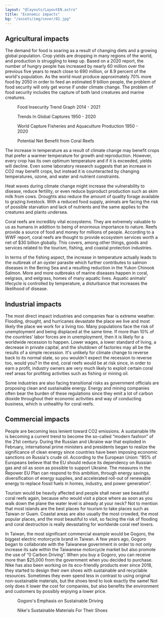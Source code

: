 ```yaml
---
layout: "@layouts/LayoutEN.astro"
title: "Economic impacts"
bg: "/assets/img/cover/02.jpg"
---
```



## Agricultural impacts
The demand for food is soaring as a result of changing diets and a growing global population. Crop yields are dropping in many regions of the world, and production is struggling to keep up. Based on a 2020 report, the number of hungry people has increased by nearly 60 million over the previous five years to reach close to 690 million, or 8.9 percent of the world's population. As the world must produce approximately 70% more food by 2050 in order to feed an estimated 9 billion people, the problem of food security will only get worse if under climate change. The problem of food security includes the capture of both land creatures and marine creatures. 

<Figure mode="center" imageFit="inside" img={import("../../assets/img/02-3/Untitled.png")} highQuality="1">Food Insecurity Trend Graph 2014 - 2021</Figure>
<Figure mode="center" imageFit="inside" img={import("../../assets/img/02-3/Untitled 1.png")} highQuality="1">Trends In Global Captures 1950 - 2020</Figure>
<Figure mode="center" imageFit="inside" img={import("../../assets/img/02-3/Untitled 2.png")} highQuality="1">World Capture Fisheries and Aquaculture Production 1950 - 2020</Figure>

<Figure mode="float-right" imageFit="inside" img={import("../../assets/img/02-3/Untitled 3.png")} highQuality="1">Potential Net Benefit from Coral Reefs</Figure>

The increase in temperature as a result of climate change may benefit crops that prefer a warmer temperature for growth and reproduction. However, every crop has its own optimum temperature and if it is exceeded, yields will decline. Even some laboratory research suggests that an increase in CO2 may benefit crops, but instead it is counteracted by changing temperatures, ozone, and water and nutrient constraints.

Heat waves during climate change might increase the vulnerability to disease, reduce fertility, or even reduce byproduct production such as skim milk from cows. Droughts also reduce the amount of quality forage available to grazing livestock. With a reduced food supply, animals are facing the risk of possible starvation and lack of nutrients and the same applies to the creatures and plants undersea. 

Coral reefs are incredibly vital ecosystems. They are extremely valuable to us as humans in addition to being of enormous importance to nature. Reefs provide a source of food and money for millions of people. According to a WWF report, coral reefs are thought to provide ecosystem services worth a net of $30 billion globally. This covers, among other things, goods and services related to the tourism, fishing, and coastal protection industries.

In terms of the fishing aspect, the increase in temperature actually leads to the outbreak of an oyster parasite which further contributes to salmon diseases in the Bering Sea and a resulting reduction in the Yukon Chinook Salmon. More and more outbreaks of marine diseases happen in coral, eelgrass, and eelgrass, homes of many aquatic lives. Aquatic animals' lifecycle is controlled by temperature, a disturbance that increases the likelihood of disease.

## Industrial impacts
The most direct impact industries and companies fear is extreme weather. Flooding, drought, and hurricanes devastate the place we live and most likely the place we work for a living too. Many populations face the risk of unemployment and being displaced at the same time. If more than 10% of the countries' labor forces are in unemployment, then it is likely for a worldwide recession to happen. Lower wages, a lower standard of living, a decrease in private capital, and the shutdown of factories may all be the results of a simple recession. It's unlikely for climate change to reverse back to its normal state, so you wouldn't expect the recession to reverse too, would you? In the end, coral reefs would be at risk since, in order to earn a profit, industry owners are very much likely to exploit certain coral reef areas for profiting activities such as fishing or mining oil. 

Some industries are also facing transitional risks as government officials are proposing clean and sustainable energy. Energy and mining companies often bear the burden of these regulations since they emit a lot of carbon dioxide throughout their economic activities and way of conducting business, which is unhealthy for coral reefs. 

## Commercial impacts
People are becoming less lenient toward CO2 emissions. A sustainable life is becoming a current trend to become the so-called “modern fashion” of the 21st century. During the Russian and Ukraine war that exploded in February, international prime ministers and presidents began to realize the significance of clean energy since countries have been imposing economic sanctions on Russia's crude oil. According to the European Union: “85% of Europeans believe that the EU should reduce its dependency on Russian gas and oil as soon as possible to support Ukraine. The measures in the Repower EU Plan can respond to this ambition, through energy savings, diversification of energy supplies, and accelerated roll-out of renewable energy to replace fossil fuels in homes, industry, and power generation”.

Tourism would be heavily affected and people shall never see beautiful coral reefs again, because who would visit a place where as soon as you walk down the plane the water level is already at your neck? Not to mention that most islands are the best places for tourism to take places such as Taiwan or Guam. Coastal areas are also usually the most crowded, the most popular places, and the most beautiful to visit, so facing the risk of flooding and coral destruction is really devastating for worldwide coral reef lovers. 

In Taiwan, the most significant commercial example would be Gogoro, the biggest electric motorcycle brand in Taiwan. A few years ago, Gogoro began to collaborate with the Taiwanese government in order to not only increase its sale within the Taiwanese motorcycle market but also promote the use of “0 Carbon Driving”. When you buy a Gogoro, you can receive more than $25,000 from the government when you decided to purchase. Nike has also been working on its eco-friendly products ever since 2018, they started to design their own shoes with sustainable and recyclable resources. Sometimes they even spend less in contrast to using original non-sustainable materials, but the shoes tend to look exactly the same! Not only does it lower the cost for companies, but also benefits the environment and customers by possibly enjoying a lower price.

<Row>
    <Figure mode="in:row" img={import("../../assets/img/02-3/Untitled 4.png")}>Gogoro's Emphasis on Sustainable Driving</Figure>
    <Figure mode="in:row" img={import("../../assets/img/02-3/Untitled 5.png")}>Nike's Sustainable Materials For Their Shoes</Figure>
</Row>
<p></p>